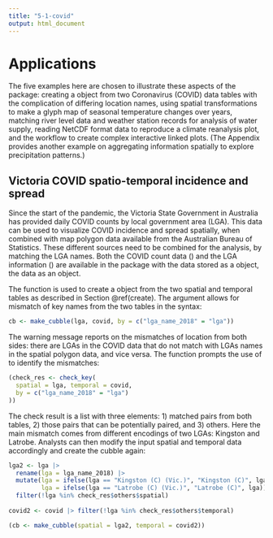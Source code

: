 ```yaml
---
title: "5-1-covid"
output: html_document
---
```


# Applications {#examples}

The five examples here are chosen to illustrate these aspects of the \pkg{cubble} package: creating a \code{cubble} object from two Coronavirus (COVID) data tables with the complication of differing location names, using spatial transformations to make a glyph map of seasonal temperature changes over years, matching river level data and weather station records for analysis of water supply, reading NetCDF format data to reproduce a climate reanalysis plot, and the workflow to create complex interactive linked plots. (The Appendix provides another example on aggregating information spatially to explore precipitation patterns.)



## Victoria COVID spatio-temporal incidence and spread {#covid}

Since the start of the pandemic, the Victoria State Government in Australia has provided daily COVID counts by local government area (LGA). This data can be used to visualize COVID incidence and spread spatially, when combined with map polygon data available from the Australian Bureau of Statistics. These different sources need to be combined for the analysis, by matching the LGA names. Both the COVID count data (\code{covid}) and the LGA information (\code{lga}) are available in the \pkg{cubble} package with the \code{covid} data stored as a \code{tsibble} object, the \code{lga} data as an \code{sf} object.

The \code{make_cubble()} function is used to create a \code{cubble} object from the two spatial and temporal tables as described in Section \@ref(create). The \code{by} argument allows for mismatch of key names from the two tables in the \code{*_join()} \code{by} syntax: 

```r
cb <- make_cubble(lga, covid, by = c("lga_name_2018" = "lga"))
```

The warning message reports on the mismatches of location from both sides: there are LGAs in the COVID data that do not match with LGAs names in the spatial polygon data, and vice versa. The \code{make_cubble()} function prompts the use of \code{check_key()} to identify the mismatches:

```r
(check_res <- check_key(
  spatial = lga, temporal = covid, 
  by = c("lga_name_2018" = "lga")
))
```

The check result is a list with three elements: 1) matched pairs from both tables, 2) those pairs that can be potentially paired, and 3) others. Here the main mismatch comes from different encodings of two LGAs: Kingston and Latrobe. Analysts can then modify the input spatial and temporal data accordingly and create the cubble again: 

```r
lga2 <- lga |>
  rename(lga = lga_name_2018) |> 
  mutate(lga = ifelse(lga == "Kingston (C) (Vic.)", "Kingston (C)", lga),
         lga = ifelse(lga == "Latrobe (C) (Vic.)", "Latrobe (C)", lga)) |>
  filter(!lga %in% check_res$others$spatial) 
  
covid2 <- covid |> filter(!lga %in% check_res$others$temporal)

(cb <- make_cubble(spatial = lga2, temporal = covid2))
```
